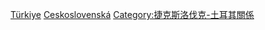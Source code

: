 [[Category:捷克斯洛伐克駐外大使|Türkiye]]
[[Category:駐土耳其大使|Ceskoslovenská]]
[[Category:捷克斯洛伐克-土耳其關係|Category:捷克斯洛伐克-土耳其關係]]